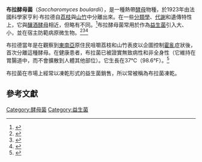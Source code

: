 {{copyedit|time=2015-12-31T05:12:36+00:00}}
'''布拉酵母菌'''（''Saccharomyces boulardii''），是一種熱帶[[酵母|酵母]]物種，於1923年由法國科學家亨利·布拉德自[[荔枝|荔枝]]與[[山竹|山竹]]中分離出來。在一些[[分類學|分類學]]、[[代謝|代謝]]和遺傳特性上，它與[[釀酒酵母|釀酒酵母]]相近，但略有不同。<ref>{{cite journal |author=Malgoire JY, Bertout S, Renaud F, Bastide JM, Mallié M |title=Typing of Saccharomyces cerevisiae clinical strains by using microsatellite sequence polymorphism |url=https://archive.org/details/sim_journal-of-clinical-microbiology_2005-03_43_3/page/1133 |journal=J. Clin. Microbiol. |volume=43 |issue=3 |pages=1133–7 |year=2005 |pmid=15750073 |doi=10.1128/JCM.43.3.1133-1137.2005 |pmc=1081240}}</ref>布拉酵母菌常用於作為[[益生菌|益生菌]]引入大、小{{link-en|腸粘膜|Human gastrointestinal tract}}，並在宿主防範病原微生物。<ref>{{cite journal|last=Rajkowska|first=Katarzyna|display-authors=etal|title=Probiotic Activity of Saccharomyces cerevisiae var. boulardii Against Human Pathogens|journal=Food Technology and Biotechnology|date=April 2012|volume=50|pages=230–236|url=http://www.ftb.com.hr/images/pdfarticles/2012/April-June/230.pdf|accessdate=18 January 2014|archive-date=2021-03-09|archive-url=https://web.archive.org/web/20210309162314/http://www.ftb.com.hr/images/pdfarticles/2012/April-June/230.pdf|dead-url=no}}</ref><ref>{{cite journal|last=Toma|first=Malda Maija|display-authors=etal|title=Effect of Probiotic Yeast on Genotoxicity|journal=Food Technology and Biotechnology|date=June 2005|volume=43|pages=301–305|url=http://www.ftb.com.hr/images/pdfarticles/2005/July-September/43-301.pdf|accessdate=18 January 2014|archive-date=2020-12-02|archive-url=https://web.archive.org/web/20201202083246/http://www.ftb.com.hr/images/pdfarticles/2005/July-September/43-301.pdf|dead-url=no}}</ref><ref>{{cite journal|last=Soccol|first=Carlos Ricardo|display-authors=etal|title=The Potential of Probiotics: A Review|journal=Food Technology and Biotechnology|date=June 2010|volume=48|pages=413–434|url=http://www.ftb.com.hr/images/pdfarticles/2010/October-December/ftb_48_413.pdf|accessdate=18 January 2014|archive-date=2020-12-02|archive-url=https://web.archive.org/web/20201202090201/http://www.ftb.com.hr/images/pdfarticles/2010/October-December/ftb_48_413.pdf|dead-url=no}}</ref>

布拉德當年是在觀察到[[東南亞|東南亞]]原住民咀嚼荔枝和山竹表皮以企圖控制[[霍亂|霍亂]]症狀後，首次分離這種酵母。在健康患者，布拉菌已被證實無致病性和非全身性（它維持在胃腸道中，而不會擴散到人體其他部位）。它生長在37℃（98.6°F）。<ref>{{cite journal | title=''Saccharomyces boulardii'': a review of an innovative biotherapeutic agent | author=McFarland L, Bernasconi P | journal=Microb Ecol Health Dis | year=1993 | volume=6 | pages=157–71 | doi=10.3109/08910609309141323 | issue=4}}</ref>

布拉菌在市場上經常以凍乾形式的益生菌銷售，所以常被稱為布拉菌凍乾。

==參考文獻==
{{reflist}}

[[Category:酵母菌|Category:酵母菌]]
[[Category:益生菌|Category:益生菌]]